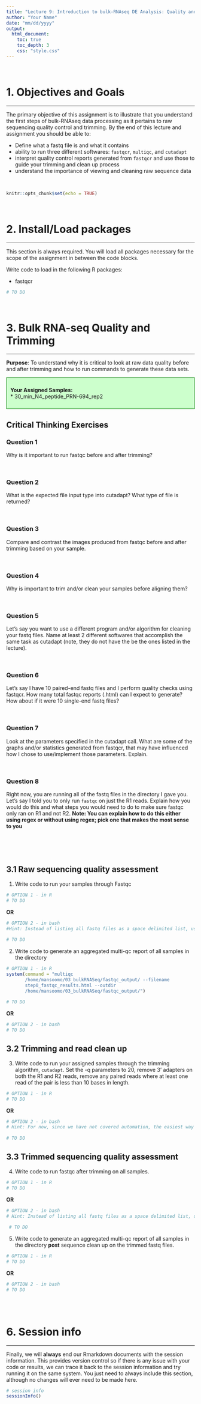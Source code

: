 ```yaml
---
title: "Lecture 9: Introduction to bulk-RNAseq DE Analysis: Quality and Trimming"
author: "Your Name"
date: "mm/dd/yyyy"
output: 
  html_document:
    toc: true
    toc_depth: 3
    css: "style.css"  
---
```

<br/>  


# 1. Objectives and Goals  
*** 

The primary objective of this assignment is to illustrate that you understand the first steps of bulk-RNAseq data processing as it pertains to raw sequencing quality control and trimming.  By the end of this lecture and assignment you should be able to:

- Define what a fastq file is and what it contains
- ability to run three different softwares: `fastqcr`, `multiqc`, and `cutadapt`
- interpret quality control reports generated from `fastqcr` and use those to guide your trimming and clean up process  
- understand the importance of viewing and cleaning raw sequence data

<br/>
  
```r
knitr::opts_chunk$set(echo = TRUE)
```

<br/>

# 2. Install/Load packages  
*** 

This section is always required.  You will load all packages necessary for the scope of the assignment in between the code blocks.  

Write code to load in the following R packages:  

* fastqcr  

```r
# TO DO

```

<br/>

# 3. Bulk RNA-seq Quality and Trimming  
***

**Purpose**:  To understand why it is critical to look at raw data quality before and after trimming and how to run commands to generate these data sets.  


<div style="background-color: #cfc ; padding: 10px; border: 1px solid green;"> 
**Your Assigned Samples:**  
* 30_min_N4_peptide_PRN-694_rep2    

</div>


## **Critical Thinking Exercises**   {.tabset .tabset-fade .tabset-pills}  


### Question 1  
Why is it important to run fastqc before and after trimming?  

<br/>  

### Question 2  
What is the expected file input type into cutadapt?  What type of file is returned? 

<br/>  

### Question 3  
Compare and contrast the images produced from fastqc before and after trimming based on your sample.  

<br/>  

### Question 4  
Why is important to trim and/or clean your samples before aligning them?  

<br/> 

### Question 5  
Let's say you want to use a different program and/or algorithm for cleaning your fastq files.  Name at least 2 different softwares that accomplish the same task as cutadapt (note, they do not have the be the ones listed in the lecture).  

<br/>  

### Question 6  
Let's say I have 10 paired-end fastq files and I perform quality checks using fastqcr.  How many total fastqc reports (.html) can I expect to generate?  How about if it were 10 single-end fastq files?  

<br/>  

### Question 7  
Look at the parameters specified in the cutadapt call.  What are some of the graphs and/or statistics generated from fastqcr, that may have influenced how I chose to use/implement those parameters.  Explain.  

<br/>  

### Question 8  
Right now, you are running all of the fastq files in the directory I gave you. Let's say I told you to only run `fastqc` on just the R1 reads.  Explain how you would do this and what steps you would need to do to make sure fastqc only ran on R1 and not R2.  **Note: You can explain how to do this either using regex or without using regex; pick one that makes the most sense to you**  


<br/>  
<br/>  


## 3.1 Raw sequencing quality assessment  
1.  Write code to run your samples through Fastqc  

```r
# OPTION 1 - in R
# TO DO

```

**OR**  

```bash
# OPTION 2 - in bash
#Hint: Instead of listing all fastq files as a space delimited list, use a regex to grab all the fastq files
 
# TO DO

```

2.  Write code to generate an aggregated multi-qc report of all samples in the directory  
```r
# OPTION 1 - in R
system(command = "multiqc
       /home/mansoomo/03_bulkRNASeq/fastqc_output/ --filename 
       step0_fastqc_results.html --outdir
       /home/mansoomo/03_bulkRNASeq/fastqc_output/")
       
# TO DO

```

**OR**

```bash
# OPTION 2 - in bash
# TO DO

```

## 3.2 Trimming and read clean up  

3.  Write code to run your assigned samples through the trimming algorithm, `cutadapt`.  Set the -q parameters to 20, remove 3' adapters on both the R1 and R2 reads, remove any paired reads where at least one read of the pair is less than 10 bases in length.  

```r
# OPTION 1 - in R
# TO DO

```

**OR**  

```bash
# OPTION 2 - in bash
# Hint: For now, since we have not covered automation, the easiest way to do this is to call the command for each sample.
 
# TO DO

```

## 3.3 Trimmed sequencing quality assessment  

4.  Write code to run fastqc after trimming on all samples.  
```r
# OPTION 1 - in R
# TO DO

```

**OR**  

```bash
# OPTION 2 - in bash
# Hint: Instead of listing all fastq files as a space delimited list, use a regex to grab all the fastq files
 
 # TO DO

```
5.  Write code to generate an aggregated multi-qc report of all samples in the directory **post** sequence clean up on the trimmed fastq files.  
```r
# OPTION 1 - in R
# TO DO

```

**OR**  

```bash
# OPTION 2 - in bash
# TO DO

```
<br/>
<br/>


# 6. Session info
*** 

Finally, we will __always__ end our Rmarkdown documents with the session information.  This provides version control so if there is any issue with your code or results, we can trace it back to the session information and try running it on the same system.  You just need to always include this section, although no changes will ever need to be made here.

```r
# session info
sessionInfo()
```
